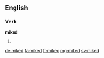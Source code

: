 ==English==

===Verb===
'''miked'''

# {{en-past of|mike}}

[[de:miked]]
[[fa:miked]]
[[fr:miked]]
[[mg:miked]]
[[sv:miked]]